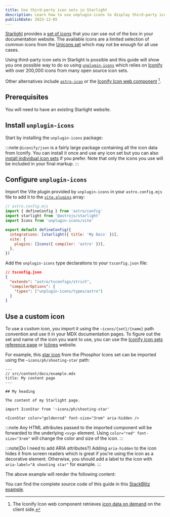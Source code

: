 ```yaml
---
title: Use third-party icon sets in Starlight
description: Learn how to use unplugin-icons to display third-party icons in Starlight documentation websites.
publishDate: 2023-12-05
---
```


[Starlight](https://starlight.astro.build) provides a [set of icons](https://starlight.astro.build/guides/components/#all-icons) that you can use out of the box in your documentation website.
The available icons are a limited selection of common icons from the [Unicons set](https://github.com/Iconscout/unicons) which may not be enough for all use cases.

Using third-party icon sets in Starlight is possible and this guide will show you one possible way to do so using [`unplugin-icons`](https://github.com/unplugin/unplugin-icons) which relies on [Iconify](https://iconify.design/) with over 200,000 icons from many open source icon sets.

Other alternatives include [`astro-icon`](https://github.com/natemoo-re/astro-icon) or the [Iconify Icon web component](https://iconify.design/docs/iconify-icon/) [^1].

[^1]: The Iconify Icon web component retrieves [icon data on demand](https://iconify.design/docs/iconify-icon/#icon-data-on-demand) on the client side.

## Prerequisites

You will need to have an existing Starlight website.

## Install `unplugin-icons`

Start by installing the `unplugin-icons` package:


<Pkg pkg="unplugin-icons @iconify/json" />

:::note
`@iconify/json` is a fairly large package containing all the icon data from Iconify. You can install it once and use any icon set but you can also [install individual icon sets](https://github.com/unplugin/unplugin-icons#install-by-icon-set) if you prefer.
Note that only the icons you use will be included in your final markup.
:::

## Configure `unplugin-icons`

Import the Vite plugin provided by `unplugin-icons` in your `astro.config.mjs` file to add it to the [`vite.plugins`](https://docs.astro.build/en/reference/configuration-reference/#vite) array:

```js ins={4,8-10}
// astro.config.mjs
import { defineConfig } from 'astro/config'
import starlight from '@astrojs/starlight'
import Icons from 'unplugin-icons/vite'

export default defineConfig({
  integrations: [starlight({ title: 'My Docs' })],
  vite: {
    plugins: [Icons({ compiler: 'astro' })],
  },
})
```

Add the `unplugin-icons` type declarations to your `tsconfig.json` file:

```json ins={4-6}
// tsconfig.json
{
  "extends": "astro/tsconfigs/strict",
  "compilerOptions": {
    "types": ["unplugin-icons/types/astro"]
  }
}
```

## Use a custom icon

To use a custom icon, you import it using the `~icons/{set}/{name}` path convention and use it in your MDX documentation pages.
To figure out the set and name of the icon you want to use, you can use the [Iconify icon sets reference page](https://icon-sets.iconify.design) or [Icônes](https://icones.js.org/) website.

For example, this [star icon](https://icon-sets.iconify.design/ph/shooting-star/) from the Phosphor Icons set can be imported using the `~icons/ph/shooting-star` path:

```mdx {10-12}
---
// src/content/docs/example.mdx
title: My content page
---

## My heading

The content of my Starlight page.

import IconStar from '~icons/ph/shooting-star'

<IconStar color="goldenrod" font-size="3rem" aria-hidden />
```

:::note
Any HTML attributes passed to the imported component will be forwarded to the underlying `<svg>` element.
Using `color="red" font-size="3rem"` will change the color and size of the icon.
:::

:::note[Do I need to add ARIA attributes?]
Adding `aria-hidden` to the icon hides it from screen readers which is great if you're using the icon as a decorative element.
Otherwise, you should add a label to the icon with `aria-label="A shooting star"` for example.
:::

The above example will render the following content:


<Example />

You can find the complete source code of this guide in this [StackBlitz example](https://stackblitz.com/edit/github-jjuyyz?file=src%2Fcontent%2Fdocs%2Findex.mdx).
